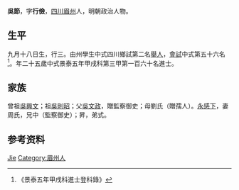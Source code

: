 {{Otheruses|other=名为吴节的其他人物|吴节}}
{{明清人物信息框
| 姓名 = 吳節
| 原名 =
| 圖片名稱= 
| 圖片大小 =
| 圖片說明 = 
| 最高職務 =
| 國家 = 大明 
| 爵位 =
| 籍貫 = [[四川|四川]][[眉州|眉州]]
| 族裔 = 
| 旗籍 = 
| 字號 = 
| 諡號 =
| 出生日期 = 九月十八日
| 出生地點 =
| 逝世日期 = 
| 逝世地點 =
| 墓葬 =
| 配偶 = 周氏
| 親屬 = 曾祖[[吳興文|吳興文]]，祖[[吳則昭|吳則昭]]，父[[吳文政|吳文政]]，母劉氏（贈孺人）
| 出身 =
* 景泰五年甲戌科同進士出身
| 經歷 =
| 著作 =  

}}
'''吳節'''{{BD|1430年||？年||}}，字'''行儉'''，[[四川|四川]][[眉州|眉州]]人，明朝政治人物。

== 生平 ==
九月十八日生，行三。由州學生中式四川鄉試第二名[[舉人|舉人]]，[[會試|會試]]中式第五十六名<ref>《景泰五年甲戌科進士登科錄》</ref>。年二十五歲中式景泰五年甲戌科第三甲第一百六十名進士。

== 家族 ==
曾祖[[吳興文|吳興文]]；祖[[吳則昭|吳則昭]]；父[[吳文政|吳文政]]，贈監察御史；母劉氏（贈孺人）。[[永感下|永感下]]，妻周氏，兄中（監察御史）；昇，弟式。

== 参考资料 ==
{{reflist}}

{{景泰五年甲戌科殿试金榜}}
{{Authority control}}
{{DEFAULTSORT:Wu吴}}
[[Category:吴姓|Jie]]
[[Category:眉州人|Category:眉州人]]